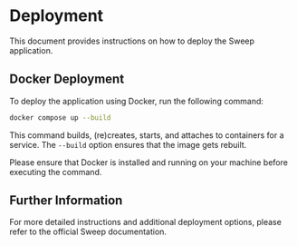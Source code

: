 # Deployment

This document provides instructions on how to deploy the Sweep application.

## Docker Deployment

To deploy the application using Docker, run the following command:

```bash
docker compose up --build
```

This command builds, (re)creates, starts, and attaches to containers for a service. The `--build` option ensures that the image gets rebuilt.

Please ensure that Docker is installed and running on your machine before executing the command.

## Further Information

For more detailed instructions and additional deployment options, please refer to the official Sweep documentation.
